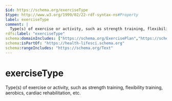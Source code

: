 ```yaml
---
$id: https://schema.org/exerciseType
$type: http://www.w3.org/1999/02/22-rdf-syntax-ns#Property
label: exerciseType
comment: |
  Type(s) of exercise or activity, such as strength training, flexibility training, aerobics, cardiac rehabilitation, etc.
rdfs:label: "exerciseType"
schema:domainIncludes: ["https://schema.org/ExercisePlan","https://schema.org/ExerciseAction"]
schema:isPartOf: "https://health-lifesci.schema.org"
schema:rangeIncludes: "https://schema.org/Text"
---
```


# exerciseType

Type(s) of exercise or activity, such as strength training, flexibility training, aerobics, cardiac rehabilitation, etc.

